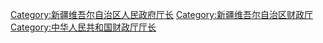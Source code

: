 [[Category:新疆维吾尔自治区人民政府厅长|Category:新疆维吾尔自治区人民政府厅长]]
[[Category:新疆维吾尔自治区财政厅|Category:新疆维吾尔自治区财政厅]]
[[Category:中华人民共和国财政厅厅长|Category:中华人民共和国财政厅厅长]]